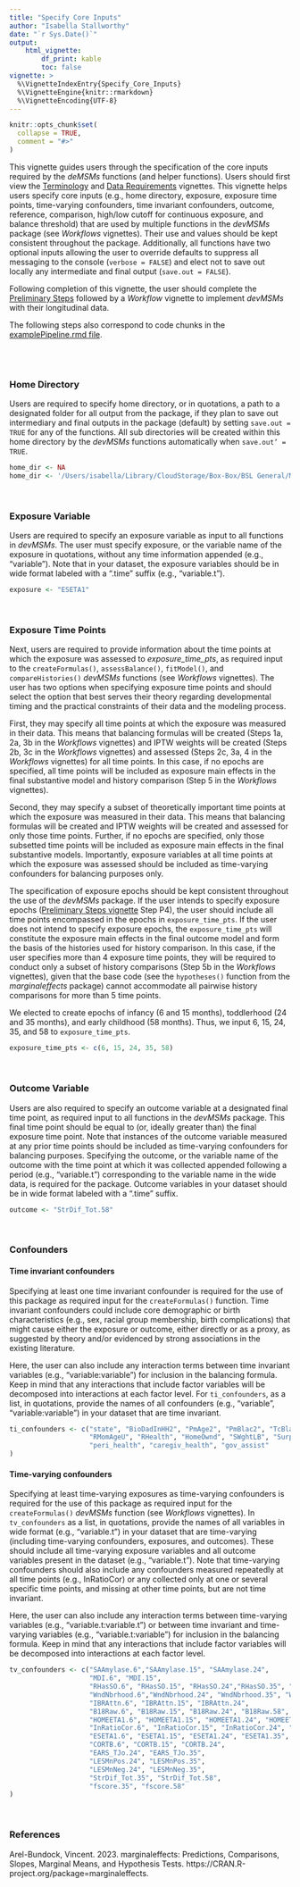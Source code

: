 ```yaml
---
title: "Specify Core Inputs"
author: "Isabella Stallworthy"
date: "`r Sys.Date()`"
output:
    html_vignette:
        df_print: kable
        toc: false
vignette: >
  %\VignetteIndexEntry{Specify_Core_Inputs}
  %\VignetteEngine{knitr::rmarkdown}
  %\VignetteEncoding{UTF-8}
---
```


```r
knitr::opts_chunk$set(
  collapse = TRUE,
  comment = "#>"
)
```

This vignette guides users through the specification of the core inputs required by the *deMSMs* functions (and helper functions). Users should first view the <a href="https://istallworthy.github.io/devMSMs/articles/Terminology.html">Terminology</a> and <a href="https://istallworthy.github.io/devMSMs/articles/Data_Requirements.html">Data Requirements</a> vignettes. This vignette helps users specify core inputs (e.g., home directory, exposure, exposure time points, time-varying confounders, time invariant confounders, outcome, reference, comparison, high/low cutoff for continuous exposure, and balance threshold) that are used by multiple functions in the *devMSMs* package (see *Workflows* vignettes). Their use and values should be kept consistent throughout the package. Additionally, all functions have two optional inputs allowing the user to override defaults to suppress all messaging to the console (`verbose = FALSE`) and elect not to save out locally any intermediate and final output (`save.out = FALSE`).  
  
Following completion of this vignette, the user should complete the <a href="https://istallworthy.github.io/devMSMs/articles/Preliminary_Steps.html">Preliminary Steps</a> followed by a *Workflow* vignette to implement *devMSMs* with their longitudinal data. 
  
The following steps also correspond to code chunks in the <a href="https://github.com/istallworthy/devMSMs/blob/main/examplePipelineRevised.Rmd">examplePipeline.rmd file</a>.   

<br> 
<br>

### Home Directory
Users are required to specify home directory, or in quotations, a path to a designated folder for all output from the package, if they plan to save out intermediary and final outputs in the package (default) by setting `save.out = TRUE` for any of the functions. All sub directories will be created within this home directory by the *devMSMs* functions automatically when `save.out’ = TRUE`.  

```r
home_dir <- NA
home_dir <- '/Users/isabella/Library/CloudStorage/Box-Box/BSL General/MSMs/testing/isa' #note: no / after
```
  
<br>

### Exposure Variable
Users are required to specify an exposure variable as input to all functions in *devMSMs*. The user must specify exposure, or the variable name of the exposure in quotations, without any time information appended (e.g., “variable”). Note that in your dataset, the exposure variables should be in wide format labeled with a “.time” suffix (e.g., “variable.t”).   

```r
exposure <- "ESETA1"
```
  
<br>

### Exposure Time Points
Next, users are required to provide information about the time points at which the exposure was assessed to *exposure_time_pts*, as required input to the `createFormulas()`, `assessBalance()`, `fitModel()`, and `compareHistories()` *devMSMs* functions (see *Workflows* vignettes). The user has two options when specifying exposure time points and should select the option that best serves their theory regarding developmental timing and the practical constraints of their data and the modeling process.  
  
First, they may specify all time points at which the exposure was measured in their data. This means that balancing formulas will be created (Steps 1a, 2a, 3b in the *Workflows* vignettes) and IPTW weights will be created (Steps 2b, 3c in the *Workflows* vignettes) and assessed (Steps 2c, 3a, 4 in the *Workflows* vignettes) for all time points. In this case, if no epochs are specified, all time points will be included as exposure main effects in the final substantive model and history comparison (Step 5 in the *Workflows* vignettes).   
  
Second, they may specify a subset of theoretically important time points at which the exposure was measured in their data. This means that balancing formulas will be created and IPTW weights will be created and assessed for only those time points. Further, if no epochs are specified, only those subsetted time points will be included as exposure main effects in the final substantive models. Importantly, exposure variables at all time points at which the exposure was assessed should be included as time-varying confounders for balancing purposes only.  
  
The specification of exposure epochs should be kept consistent throughout the use of the *devMSMs* package. If the user intends to specify exposure epochs (<a href="https://istallworthy.github.io/devMSMs/articles/Preliminary_Steps.html">Preliminary Steps vignette</a> Step P4), the user should include all time points encompassed in the epochs in `exposure_time_pts`. If the user does not intend to specify exposure epochs, the `exposure_time_pts` will constitute the exposure main effects in the final outcome model and form the basis of the histories used for history comparison. In this case, if the user specifies more than 4 exposure time points, they will be required to conduct only a subset of history comparisons (Step 5b in the *Workflows* vignettes), given that the base code (see the `hypotheses()` function from the *marginaleffects* package) cannot accommodate all pairwise history comparisons for more than 5 time points.   

We elected to create epochs of infancy (6 and 15 months), toddlerhood (24 and 35 months), and early childhood (58 months). Thus, we input 6, 15, 24, 35, and 58 to `exposure_time_pts`.   

```r
exposure_time_pts <- c(6, 15, 24, 35, 58)
```

<br>
  
### Outcome Variable
Users are also required to specify an outcome variable at a designated final time point, as required input to all functions in the *devMSMs* package. This final time point should be equal to (or, ideally greater than) the final exposure time point. Note that instances of the outcome variable measured at any prior time points should be included as time-varying confounders for balancing purposes. Specifying the outcome, or the variable name of the outcome with the time point at which it was collected appended following a period (e.g., “variable.t”) corresponding to the variable name in the wide data, is required for the package. Outcome variables in your dataset should be in wide format labeled with a “.time” suffix.  
  
```r
outcome <- "StrDif_Tot.58"
```
<br>

### Confounders 
#### Time invariant confounders
Specifying at least one time invariant confounder is required for the use of this package as required input for the `createFormulas()` function. Time invariant confounders could include core demographic or birth characteristics (e.g., sex, racial group membership, birth complications) that might cause either the exposure or outcome, either directly or as a proxy, as suggested by theory and/or evidenced by strong associations in the existing literature.   
  
Here, the user can also include any interaction terms between time invariant variables (e.g., “variable:variable”) for inclusion in the balancing formula. Keep in mind that any interactions that include factor variables will be decomposed into interactions at each factor level. For `ti_confounders`, as a list, in quotations, provide the names of all confounders (e.g., “variable”, “variable:variable”) in your dataset that are time invariant.  
  
```r
ti_confounders <- c("state", "BioDadInHH2", "PmAge2", "PmBlac2", "TcBlac2", "PmMrSt2", "PmEd2", "KFASTScr",
                    "RMomAgeU", "RHealth", "HomeOwnd", "SWghtLB", "SurpPreg", "SmokTotl", "DrnkFreq",
                    "peri_health", "caregiv_health", "gov_assist"
)
```

  
  
#### Time-varying confounders
Specifying at least time-varying exposures as time-varying confounders is required for the use of this package as required input for the `createFormulas()` *devMSMs* function (see *Workflows* vignettes). In `tv_confounders` as a list, in quotations, provide the names of all variables in wide format (e.g., “variable.t”) in your dataset that are time-varying (including time-varying confounders, exposures, and outcomes). These should include all time-varying exposure variables and all outcome variables present in the dataset (e.g., “variable.t”). Note that time-varying confounders should also include any confounders measured repeatedly at all time points (e.g., InRatioCor) or any collected only at one or several specific time points, and missing at other time points, but are not time invariant.   
  
Here, the user can also include any interaction terms between time-varying variables (e.g., “variable.t:variable.t”) or between time invariant and time-varying variables (e.g., “variable.t:variable”) for inclusion in the balancing formula. Keep in mind that any interactions that include factor variables will be decomposed into interactions at each factor level.  
  
```r
tv_confounders <- c("SAAmylase.6","SAAmylase.15", "SAAmylase.24",
                    "MDI.6", "MDI.15",                                            
                    "RHasSO.6", "RHasSO.15", "RHasSO.24","RHasSO.35", "RHasSO.58",                                         
                    "WndNbrhood.6","WndNbrhood.24", "WndNbrhood.35", "WndNbrhood.58",                                       
                    "IBRAttn.6", "IBRAttn.15", "IBRAttn.24",                                   
                    "B18Raw.6", "B18Raw.15", "B18Raw.24", "B18Raw.58",                                           
                    "HOMEETA1.6", "HOMEETA1.15", "HOMEETA1.24", "HOMEETA1.35", "HOMEETA1.58",                               
                    "InRatioCor.6", "InRatioCor.15", "InRatioCor.24", "InRatioCor.35", "InRatioCor.58",                         
                    "ESETA1.6", "ESETA1.15", "ESETA1.24", "ESETA1.35", "ESETA1.58",  #exposure variables required               
                    "CORTB.6", "CORTB.15", "CORTB.24",                                                                  
                    "EARS_TJo.24", "EARS_TJo.35",                                        
                    "LESMnPos.24", "LESMnPos.35",                                  
                    "LESMnNeg.24", "LESMnNeg.35",       
                    "StrDif_Tot.35", "StrDif_Tot.58",    
                    "fscore.35", "fscore.58"
) 
```
  
<br>
  
### References
  
Arel-Bundock, Vincent. 2023. marginaleffects: Predictions, Comparisons, Slopes, Marginal  Means, and Hypothesis Tests. 
https://CRAN.R-project.org/package=marginaleffects. 

